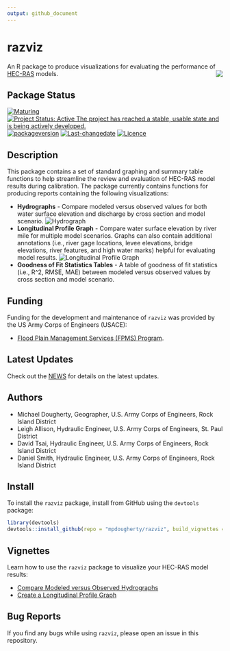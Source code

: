 ```yaml
---
output: github_document
---
```

<!-- README.md is generated from README.Rmd. Please edit that file -->

# razviz {#razviz}
An R package to produce visualizations for evaluating the performance of  [HEC-RAS](https://www.hec.usace.army.mil/software/hec-ras) models. <img src="man/figures/HDQLO-03_h120.jpg" align="right" />

## Package Status
[![Maturing](https://img.shields.io/badge/lifecycle-maturing-blue.svg)](https://www.tidyverse.org/lifecycle)
[![Project Status: Active The project has reached a stable, usable state and is being actively developed.](https://www.repostatus.org/badges/latest/active.svg)](https://www.repostatus.org/#active)
[![packageversion](https://img.shields.io/badge/Package%20version-0.0.3-orange.svg?style=flat-square)](commits/master)
[![Last-changedate](https://img.shields.io/badge/last%20change-`r gsub('-', '--', Sys.Date())`-yellowgreen.svg)](/commits/master)
[![Licence](https://img.shields.io/badge/licence-CC0-blue.svg)](http://choosealicense.com/licenses/cc0-1.0/)

## Description
This package contains a set of standard graphing and summary table functions to help streamline the review and evaluation of HEC-RAS model results during calibration. The package currently contains functions for producing reports containing the following visualizations:

* **Hydrographs** - Compare modeled versus observed values for both water surface elevation and discharge by cross section and model scenario. 
![Hydrograph](man/figures/hydrograph.png)
* **Longitudinal Profile Graph** - Compare water surface elevation by river mile for multiple model scenarios. Graphs can also contain additional annotations (i.e., river gage locations, levee elevations, bridge elevations, river features, and high water marks) helpful for evaluating model results. 
![Longitudinal Profile Graph](man/figures/longitudinal_profile_w_1200.png)
* **Goodness of Fit Statistics Tables** - A table of goodness of fit statistics (i.e., R^2, RMSE, MAE) between modeled versus observed values by cross section and model scenario. 

## Funding
Funding for the development and maintenance of `razviz` was provided by the US Army 
Corps of Engineers (USACE): 

* [Flood Plain Management Services (FPMS) Program](https://www.mvr.usace.army.mil/Business-With-Us/Outreach-Customer-Service/Floodplain-Management-Services/). 

## Latest Updates
Check out the [NEWS](NEWS.md) for details on the latest updates. 

## Authors
* Michael Dougherty, Geographer, U.S. Army Corps of Engineers, Rock Island District
* Leigh Allison, Hydraulic Engineer, U.S. Army Corps of Engineers, St. Paul District
* David Tsai, Hydraulic Engineer, U.S. Army Corps of Engineers, Rock Island District
* Daniel Smith, Hydraulic Engineer, U.S. Army Corps of Engineers, Rock Island District

## Install
To install the `razviz` package, install from GitHub using the `devtools` package:

```r
library(devtools)
devtools::install_github(repo = "mpdougherty/razviz", build_vignettes = TRUE)
```

## Vignettes
Learn how to use the `razviz` package to visualize your HEC-RAS model results:

* [Compare Modeled versus Observed Hydrographs](https://mpdougherty.github.io/razviz/doc/hydrographs.html)
* [Create a Longitudinal Profile Graph](https://mpdougherty.github.io/razviz/doc/longitudinal_profile.html)

## Bug Reports
If you find any bugs while using `razviz`, please open an issue in this repository. 
